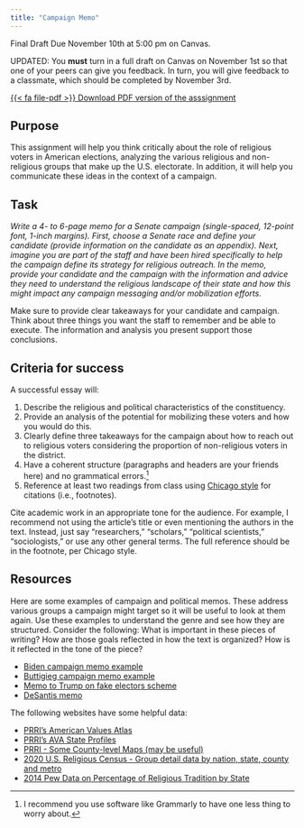 ```yaml
---
title: "Campaign Memo"
---
```


:::{.callout-important}
Final Draft Due November 10th at 5:00 pm on Canvas.

UPDATED: You **must** turn in a full draft on Canvas on November 1st so that one of your peers can give you feedback. In turn, you will give feedback to a classmate, which should be completed by November 3rd.
:::

[<span class="btn btn-danger">{{< fa file-pdf >}} Download PDF version of the asssignment</span></p>](/data/paper2.pdf)

## Purpose

This assignment will help you think critically about the role of religious voters in American elections, analyzing the various religious and non-religious groups that make up the U.S. electorate. In addition, it will help you communicate these ideas in the context of a campaign.

## Task

*Write a 4- to 6-page memo for a Senate campaign (single-spaced, 12-point font, 1-inch margins). First, choose a Senate race and define your candidate (provide information on the candidate as an appendix). Next, imagine you are part of the staff and have been hired specifically to help the campaign define its strategy for religious outreach. In the memo, provide your candidate and the campaign with the information and advice they need to understand the religious landscape of their state and how this might impact any campaign messaging and/or mobilization efforts.*

Make sure to provide clear takeaways for your candidate and campaign. Think about three things you want the staff to remember and be able to execute. The information and analysis you present support those conclusions.


## Criteria for success

A successful essay will:

1. Describe the religious and political characteristics of the constituency.
2. Provide an analysis of the potential for mobilizing these voters and how you would do this.
3. Clearly define three takeaways for the campaign about how to reach out to religious voters considering the proportion of non-religious voters in the district.
4. Have a coherent structure (paragraphs and headers are your friends here) and no grammatical errors.^[I recommend you use software like Grammarly to have one less thing to worry about.]
5. Reference at least two readings from class using [Chicago style](https://politics.ucsc.edu/undergraduate/chicago%20style%20guide.pdf) for citations (i.e., footnotes). 

Cite academic work in an appropriate tone for the audience. For example, I recommend not using the article's title or even mentioning the authors in the text. Instead, just say "researchers," "scholars," "political scientists," "sociologists," or use any other general terms. The full reference should be in the footnote, per Chicago style. 


## Resources

Here are some examples of campaign and political memos. These address various groups a campaign might target so it will be useful to look at them again. Use these examples to understand the genre and see how they are structured. Consider the following: What is important in these pieces of writing? How are those goals reflected in how the text is organized? How is it reflected in the tone of the piece?

- [Biden campaign memo example](https://www.wispolitics.com/2020/biden-campaign-memo)
- [Buttigieg campaign memo example](https://www.documentcloud.org/documents/6785938-Path-to-Nomination.html)
- [Memo to Trump on fake electors scheme](https://int.nyt.com/data/documenttools/chesebro-dec-6-memo/ce55d6abd79c2c71/full.pdf)
- [DeSantis memo](https://s3.documentcloud.org/documents/23874013/0051_001.pdf)


The following websites have some helpful data:

- [PRRI's American Values Atlas](https://ava.prri.org/)
- [PRRI's AVA State Profiles](https://ava.prri.org/state?state=GA)
- [PRRI - Some County-level Maps (may be useful)](https://www.prri.org/research/2020-census-of-american-religion/#page-section-1)
- [2020 U.S. Religious Census - Group detail data by nation, state, county and metro](https://www.usreligioncensus.org/sites/default/files/2023-06/2020_USRC_Group_Detail.xlsx)
- [2014 Pew Data on Percentage of Religious Tradition by State](https://www.pewresearch.org/religion/religious-landscape-study/compare/religious-tradition/by/state/)




